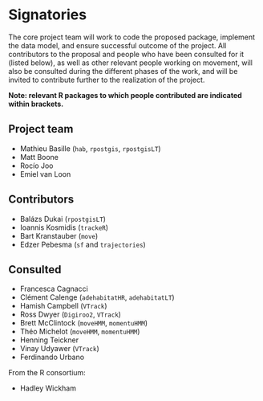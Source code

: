 # Signatories
<!-- 
This section provides the ISC with a view of the support received from the community for a proposal. Acceptance isn't predicated on popularity but community acceptance is important.  Willingness to accept outside input is also a good marker for project delivery. 

An optional section would be for R-Core signatories where changes to R are proposed.
-->

The core project team will work to code the proposed package,
implement the data model, and ensure successful outcome of the
project. All contributors to the proposal and people who have been
consulted for it (listed below), as well as other relevant people
working on movement, will also be consulted during the different
phases of the work, and will be invited to contribute further to the
realization of the project.

**Note: relevant R packages to which people contributed are indicated
within brackets.**

## Project team
<!-- 
Who are the people responsible for actually delivering the project if the proposal gets accepted and are already signed up and rearing to go?
-->

  * Mathieu Basille (`hab`, `rpostgis`, `rpostgisLT`)
  * Matt Boone
  * Rocío Joo
  * Emiel van Loon


## Contributors
<!-- 
Who are the people who have actively helped with this proposal but won't necessarily be on the core project team later?
-->

  * Balázs Dukai (`rpostgisLT`)
  * Ioannis Kosmidis (`trackeR`)
  * Bart Kranstauber (`move`)
  * Edzer Pebesma (`sf` and `trajectories`) 


## Consulted
<!-- 
Who has been given the opportunity to provide feedback on the proposal? This should include any R Consortium & ISC members who the proposal has been discussed with.
-->

  * Francesca Cagnacci
  * Clément Calenge (`adehabitatHR`, `adehabitatLT`)
  * Hamish Campbell (`VTrack`)
  * Ross Dwyer (`Digiroo2`, `VTrack`)
  * Brett McClintock (`moveHMM`, `momentuHMM`) 
  * Théo Michelot (`moveHMM`, `momentuHMM`) 
  * Henning Teickner
  * Vinay Udyawer (`VTrack`)
  * Ferdinando Urbano

From the R consortium:

  * Hadley Wickham
